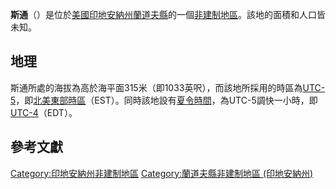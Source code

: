 {{noteTA
|G1=USState
|G2=地名
|G3=Unit
}}
{{Infobox settlement
|official_name            = 斯通
|native_name = Stone
|settlement_type          = [[非建制地區|非建制地區]]
|image_skyline            = 
|imagesize                = 
|pushpin_map              = USA Indiana
|pushpin_label            = 斯通
|pushpin_label_position   = top
|pushpin_map_caption      = 斯通在印地安納州的位置
|subdivision_type         = [[世界政區索引|國家]]
|subdivision_type1        = [[美国州份|州份]]
|subdivision_type2        = [[印地安納州行政区划|縣]]
|subdivision_name         = [[美国|美国]]
|subdivision_name1        = [[印地安納州|印地安納州]]
|subdivision_name2        = [[蘭道夫縣_(印地安納州)|蘭道夫縣]]
|elevation_ft             = 1033
|elevation_m              = 315
|area_total_km2           = 
|area_total_sq_mi         = 
|area_land_km2            = 
|area_land_sq_mi          = 
|area_water_km2           = 
|area_water_sq_mi         = 
|population_as_of         = 2010
|population_footnotes     = 
|population_total         = 
|population_metro         = 
|population_density_km2   = auto
|population_density_sq_mi = auto
|timezone                 = [[北美东部时区|北美东部时区]]
|utc_offset               = -5
|coordinates              = {{coord|40|14|02|N|85|00|16|W|display=inline,title}}
| coor_pinpoint           = 
| coordinates_footnotes   = 
|timezone_DST             = EDT
|utc_offset_DST           = -4
|postal_code_type         = [[美國郵區編號|郵區編號]]
|postal_code              = 47394
|area_code                = {{link-en|电话区号765|Area code 765|765}}
|blank_name = [[地名信息系统|GNIS ID]]
|blank_info = 444195<ref name="GNIS">{{cite gnis|444195|Stone}}</ref>
}}
'''斯通'''（{{lang-en|Stone}}）是位於[[美國|美國]][[印地安納州|印地安納州]][[蘭道夫縣_(印地安納州)|蘭道夫縣]]的一個[[非建制地區|非建制地區]]。該地的面積和人口皆未知。

== 地理 ==
斯通所處的海拔為高於海平面315米（即1033英呎），而該地所採用的時區為[[UTC-5|UTC-5]]，即[[北美東部時區|北美東部時區]]（EST）。同時該地設有[[夏令時間|夏令時間]]，為UTC-5調快一小時，即[[UTC-4|UTC-4]]（EDT）。

== 參考文獻 ==
{{reflist}}

{{蘭道夫縣 (印地安納州)}}

{{DEFAULTSORT:Stone}}
[[Category:印地安納州非建制地區|Category:印地安納州非建制地區]]
[[Category:蘭道夫縣非建制地區_(印地安納州)|Category:蘭道夫縣非建制地區 (印地安納州)]]

{{Indiana-geo-stub}}